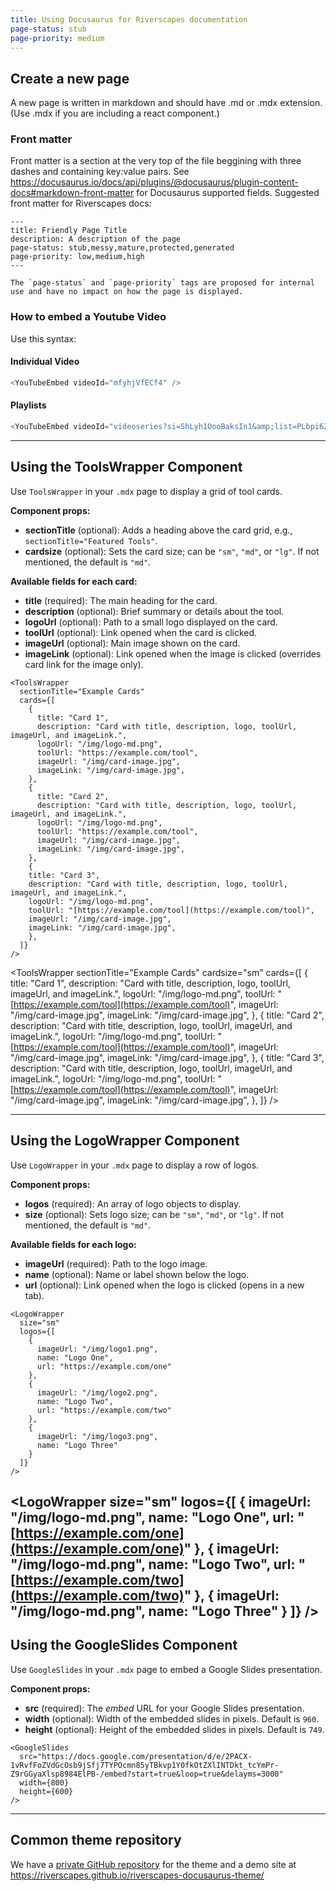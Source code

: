 ```yaml
---
title: Using Docusaurus for Riverscapes documentation
page-status: stub
page-priority: medium
---
```


## Create a new page

A new page is written in markdown and should have .md or .mdx extension. (Use .mdx if you are including a react component.)

### Front matter

Front matter is a section at the very top of the file beggining with three dashes and containing key:value pairs. 
See https://docusaurus.io/docs/api/plugins/@docusaurus/plugin-content-docs#markdown-front-matter for Docusaurus supported fields. 
Suggested front matter for Riverscapes docs: 

```text
---
title: Friendly Page Title
description: A description of the page
page-status: stub,messy,mature,protected,generated
page-priority: low,medium,high
---

The `page-status` and `page-priority` tags are proposed for internal use and have no impact on how the page is displayed. 

```

### How to embed a Youtube Video

Use this syntax: 


#### Individual Video

```ts
<YouTubeEmbed videoId="mfyhjVfECf4" />
```


<YouTubeEmbed videoId="mfyhjVfECf4" />

#### Playlists

```ts
<YouTubeEmbed videoId="videoseries?si=ShLyh1OooBaksIn1&amp;list=PLbpi6ZahtOH4sXk8IP-z9gW9oDz5XjQwA" />
```

<YouTubeEmbed videoId="videoseries?si=ShLyh1OooBaksIn1&amp;list=PLbpi6ZahtOH4sXk8IP-z9gW9oDz5XjQwA" />

---

## Using the ToolsWrapper Component
Use `ToolsWrapper` in your `.mdx` page to display a grid of tool cards.

**Component props:**

* **sectionTitle** (optional): Adds a heading above the card grid, e.g., `sectionTitle="Featured Tools"`.
* **cardsize** (optional): Sets the card size; can be `"sm"`, `"md"`, or `"lg"`. If not mentioned, the default is `"md"`.

**Available fields for each card:**
* **title** (required): The main heading for the card.
* **description** (optional): Brief summary or details about the tool.
* **logoUrl** (optional): Path to a small logo displayed on the card.
* **toolUrl** (optional): Link opened when the card is clicked.
* **imageUrl** (optional): Main image shown on the card.
* **imageLink** (optional): Link opened when the image is clicked (overrides card link for the image only).


```tsx
<ToolsWrapper
  sectionTitle="Example Cards"
  cards={[
    {
      title: "Card 1",
      description: "Card with title, description, logo, toolUrl, imageUrl, and imageLink.",
      logoUrl: "/img/logo-md.png",
      toolUrl: "https://example.com/tool",
      imageUrl: "/img/card-image.jpg",
      imageLink: "/img/card-image.jpg",
    },
    {
      title: "Card 2",
      description: "Card with title, description, logo, toolUrl, imageUrl, and imageLink.",
      logoUrl: "/img/logo-md.png",
      toolUrl: "https://example.com/tool",
      imageUrl: "/img/card-image.jpg",
      imageLink: "/img/card-image.jpg",
    },
    {
    title: "Card 3",
    description: "Card with title, description, logo, toolUrl, imageUrl, and imageLink.",
    logoUrl: "/img/logo-md.png",
    toolUrl: "[https://example.com/tool](https://example.com/tool)",
    imageUrl: "/img/card-image.jpg",
    imageLink: "/img/card-image.jpg",
    },
  ]}
/>
```
<ToolsWrapper
sectionTitle="Example Cards"
cardsize="sm"
cards={[
{
title: "Card 1",
description: "Card with title, description, logo, toolUrl, imageUrl, and imageLink.",
logoUrl: "/img/logo-md.png",
toolUrl: "[https://example.com/tool](https://example.com/tool)",
imageUrl: "/img/card-image.jpg",
imageLink: "/img/card-image.jpg",
},
{
title: "Card 2",
description: "Card with title, description, logo, toolUrl, imageUrl, and imageLink.",
logoUrl: "/img/logo-md.png",
toolUrl: "[https://example.com/tool](https://example.com/tool)",
imageUrl: "/img/card-image.jpg",
imageLink: "/img/card-image.jpg",
},
{
title: "Card 3",
description: "Card with title, description, logo, toolUrl, imageUrl, and imageLink.",
logoUrl: "/img/logo-md.png",
toolUrl: "[https://example.com/tool](https://example.com/tool)",
imageUrl: "/img/card-image.jpg",
imageLink: "/img/card-image.jpg",
},
]}
/>

---
## Using the LogoWrapper Component
Use `LogoWrapper` in your `.mdx` page to display a row of logos.

**Component props:**
* **logos** (required): An array of logo objects to display.
* **size** (optional): Sets logo size; can be `"sm"`, `"md"`, or `"lg"`. If not mentioned, the default is `"md"`.

**Available fields for each logo:**
* **imageUrl** (required): Path to the logo image.
* **name** (optional): Name or label shown below the logo.
* **url** (optional): Link opened when the logo is clicked (opens in a new tab).


```tsx
<LogoWrapper
  size="sm"
  logos={[
    {
      imageUrl: "/img/logo1.png",
      name: "Logo One",
      url: "https://example.com/one"
    },
    {
      imageUrl: "/img/logo2.png",
      name: "Logo Two",
      url: "https://example.com/two"
    },
    {
      imageUrl: "/img/logo3.png",
      name: "Logo Three"
    }
  ]}
/>
```


<LogoWrapper
size="sm"
logos={[
{
imageUrl: "/img/logo-md.png",
name: "Logo One",
url: "[https://example.com/one](https://example.com/one)"
},
{
imageUrl: "/img/logo-md.png",
name: "Logo Two",
url: "[https://example.com/two](https://example.com/two)"
},
{
imageUrl: "/img/logo-md.png",
name: "Logo Three"
}
]}
/>
---
## Using the GoogleSlides Component
Use `GoogleSlides` in your `.mdx` page to embed a Google Slides presentation.

**Component props:**

* **src** (required): The *embed* URL for your Google Slides presentation.
* **width** (optional): Width of the embedded slides in pixels. Default is `960`.
* **height** (optional): Height of the embedded slides in pixels. Default is `749`.


```tsx
<GoogleSlides
  src="https://docs.google.com/presentation/d/e/2PACX-1vRvfFoZVdGcOsb9jSfj7TYPOcmn85yTBkvp1Y0fkOtZXlINTDkt_tcYmPr-Z9rGGyaXlsp8984ElPB-/embed?start=true&loop=true&delayms=3000"
  width={800}
  height={600}
/>
```


<GoogleSlides
src="https://docs.google.com/presentation/d/e/2PACX-1vRvfFoZVdGcOsb9jSfj7TYPOcmn85yTBkvp1Y0fkOtZXlINTDkt_tcYmPr-Z9rGGyaXlsp8984ElPB-/embed?start=true&loop=true&delayms=3000"
width={800}
height={600}
/>


---
## Common theme repository

We have a [private GitHub repository](https://github.com/Riverscapes/riverscapes-docusaurus-theme) for the theme and a demo site at 
https://riverscapes.github.io/riverscapes-docusaurus-theme/ 